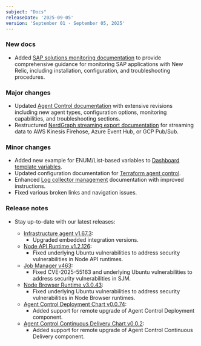 ```yaml
---
subject: "Docs"
releaseDate: '2025-09-05'
version: 'September 01 - September 05, 2025'
---
```


### New docs

* Added [SAP solutions monitoring documentation](/docs/sap-solutions/overview) to provide comprehensive guidance for monitoring SAP applications with New Relic, including installation, configuration, and troubleshooting procedures.

### Major changes

* Updated [Agent Control documentation](/docs/new-relic-control/agent-control/overview) with extensive revisions including new agent types, configuration options, monitoring capabilities, and troubleshooting sections.
* Restructured [NerdGraph streaming export documentation](/docs/apis/nerdgraph/examples/nerdgraph-streaming-export) for streaming data to AWS Kinesis Firehose, Azure Event Hub, or GCP Pub/Sub.

### Minor changes

* Added new example for ENUM/List-based variables to [Dashboard template variables](/docs/query-your-data/explore-query-data/dashboards/dashboard-template-variables).
* Updated configuration documentation for [Terraform agent control](/docs/infrastructure/host-integrations/installation/install-infrastructure-host-integrations-via-terraform/agent-control).
* Enhanced [Log collector management](/docs/logs/forward-logs/log-collectors/log-collector-management) documentation with improved instructions.
* Fixed various broken links and navigation issues.

### Release notes

* Stay up-to-date with our latest releases:

  * [Infrastructure agent v1.67.3](/docs/release-notes/infrastructure-release-notes/infrastructure-agent-release-notes/new-relic-infrastructure-agent-1673):
    * Upgraded embedded integration versions.
  * [Node API Runtime v1.2.126](/docs/release-notes/synthetics-release-notes/node-api-runtime-release-notes/node-api-runtime-1.2.126):
    * Fixed underlying Ubuntu vulnerabilities to address security vulnerabilities in Node API runtimes.
  * [Job Manager v463](/docs/release-notes/synthetics-release-notes/job-manager-release-notes/job-manager-release-463):
    * Fixed CVE-2025-55163 and underlying Ubuntu vulnerabilities to address security vulnerabilities in SJM.
  * [Node Browser Runtime v3.0.43](/docs/release-notes/synthetics-release-notes/node-browser-runtime-release-notes/node-browser-runtime-3.0.43):
    * Fixed underlying Ubuntu vulnerabilities to address security vulnerabilities in Node Browser runtimes.
  * [Agent Control Deployment Chart v0.0.74](/docs/release-notes/agent-control-deployment-chart-release-notes/agent-control-deployment-chart-05-09-25):
    * Added support for remote upgrade of Agent Control Deployment component.
  * [Agent Control Continuous Delivery Chart v0.0.2](/docs/release-notes/agent-control-continuous-delivery-chart-release-notes/agent-control-continuous-delivery-chart-05-09-25):
    * Added support for remote upgrade of Agent Control Continuous Delivery component.
